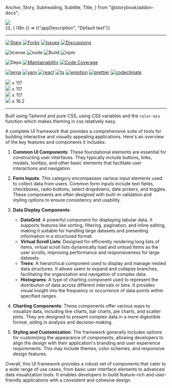   Anchor,
  Story,
  Subheading,
  Subtitle,
  Title,
} from "@storybook/addon-docs";

<Meta title="Introduction" />

<div className="flex gap-lg">
  <div>
    <img src="poster.png" className="h-16" />
    <Subtitle>
    <div style={{marginInlineStart:"5.25rem"}}>
      <Translation>
        {(t, { i18n }) => t("appDescription", "Default text")}
      </Translation>
      </div>
    </Subtitle>

  </div>
</div>

<hr />

[![Stars](https://img.shields.io/github/stars/adarshpastakia/react-fabric.svg?logoColor=blue&style=social&logo=github "GitHub Stars")](https://github.com/adarshpastakia/react-fabric/stargazers)
[![Forks](https://img.shields.io/github/forks/adarshpastakia/react-fabric.svg?logoColor=blue&style=social&logo=github "GitHub Forks")](https://github.com/adarshpastakia/react-fabric/network/members)
[![Issues](https://img.shields.io/github/issues/adarshpastakia/react-fabric.svg?logoColor=blue&style=social&logo=github "GitHub Issues")](https://github.com/adarshpastakia/react-fabric/issues)
[![Discussions](https://img.shields.io/github/discussions/adarshpastakia/react-fabric?style=social&logo=github&logoColor=blue "GitHub Discussions")](https://github.com/adarshpastakia/react-fabric/discussions)

![license](https://img.shields.io/badge/license-MIT-blue.svg?style=flat-square&labelColor=333&logo=none)
![node](https://img.shields.io/github/package-json/minNode/adarshpastakia/react-fabric?logo=node.js&logoColor=white&label=node&color=5FA04E)
![Build](https://img.shields.io/github/actions/workflow/status/adarshpastakia/react-fabric/build.yml?style=flat-square&logo=github&labelColor=333&label=build)
![npm](https://img.shields.io/npm/v/%40react-fabric%2Fcore?style=flat-square&logo=npm&labelColor=333&label=release&color=CB3837)

![Deps](https://img.shields.io/librariesio/github/adarshpastakia/react-fabric?style=flat-square&logo=libraries.io&logoColor=fff&labelColor=333&label=dependencies)
[![Maintainability](https://qlty.sh/badges/6e1b5fbc-a45d-44b3-a7ec-63f00fb29acc/maintainability.svg)](https://qlty.sh/gh/adarshpastakia/projects/react-fabric)
[![Code Coverage](https://qlty.sh/badges/6e1b5fbc-a45d-44b3-a7ec-63f00fb29acc/test_coverage.svg)](https://qlty.sh/gh/adarshpastakia/projects/react-fabric)

[![lerna](https://img.shields.io/badge/lerna-677ef8.svg?style=flat-square&labelColor=333&logo=lerna)](https://lerna.js.org/)
[![yarn](https://img.shields.io/badge/yarn-2C8EBB.svg?style=flat-square&labelColor=333&logo=yarn)](https://yarnpkg.com/)
[![react](https://img.shields.io/badge/react-61DAFB.svg?style=flat-square&labelColor=333&logo=react)](http://reactjs.org/)
[![ts](https://img.shields.io/badge/typescript-3178C6.svg?style=flat-square&labelColor=333&logo=typescript)](https://typescriptlang.org/)
[![emotion](https://img.shields.io/badge/tailwindcss-06B6D4.svg?style=flat-square&labelColor=333&logo=tailwindcss)](https://tailwindcss.com/)
[![prettier](https://img.shields.io/badge/prettier-EA4C89.svg?style=flat-square&labelColor=333&logo=prettier)](https://prettier.io/)
[![codeclimate](https://img.shields.io/badge/code%20climate-272425.svg?style=flat-square&labelColor=333&logo=code%20climate)](http://codeclimate.com/)

<div className="inline-flex gap-2 flex-nowrap items-center rounded outline leading-none overflow-hidden">
  <img src="browser/chrome.png" className="h-6 p-1 bg-dark" />
  <span className="text-lg leading-none pe-2 font-medium font-mono">≥ 117</span>
</div>
<div className="inline-flex gap-2 flex-nowrap items-center rounded outline">
  <img src="browser/firefox.png" className="h-6 p-1 bg-dark" />
  <span className="text-lg leading-none pe-2 font-medium font-mono">≥ 117</span>
</div>
<div className="inline-flex gap-2 flex-nowrap items-center rounded outline">
  <img src="browser/edge.png" className="h-6 p-1 bg-dark" />
  <span className="text-lg leading-none pe-2 font-medium font-mono">≥ 117</span>
</div>
<div className="inline-flex gap-2 flex-nowrap items-center rounded outline">
  <img src="browser/safari.png" className="h-6 p-1 bg-dark" />
  <span className="text-lg leading-none pe-2 font-medium font-mono">
    <span>≥ 16.2</span>
  </span>
</div>

<hr />

Built using Tailwind and pure CSS, using CSS variables and the `color-mix` function which makes theming in css relatively easy.

A complete UI framework that provides a comprehensive suite of tools for building interactive and visually appealing applications. Here's an overview of the key features and components it includes:

1. **Common UI Components**: These foundational elements are essential for constructing user interfaces. They typically include buttons, links, modals, tooltips, and other basic elements that facilitate user interactions and navigation.

2. **Form Inputs**: This category encompasses various input elements used to collect data from users. Common form inputs include text fields, checkboxes, radio buttons, select dropdowns, date pickers, and toggles. These components are often designed with built-in validation and styling options to ensure consistency and usability.

3. **Data Display Components**:

   - **DataGrid**: A powerful component for displaying tabular data. It supports features like sorting, filtering, pagination, and inline editing, making it suitable for handling large datasets and presenting information in a structured format.
   - **Virtual Scroll Lists**: Designed for efficiently rendering long lists of items, virtual scroll lists dynamically load and unload items as the user scrolls, improving performance and responsiveness for large datasets.
   - **Trees**: A hierarchical component used to display and manage nested data structures. It allows users to expand and collapse branches, facilitating the organization and navigation of complex data.
   - **Histograms**: A type of charting component used to represent the distribution of data across different intervals or bins. It provides visual insight into the frequency or occurrence of data points within specified ranges.

4. **Charting Components**: These components offer various ways to visualize data, including line charts, bar charts, pie charts, and scatter plots. They are designed to present complex data in a more digestible format, aiding in analysis and decision-making.

5. **Styling and Customization**: The framework generally includes options for customizing the appearance of components, allowing developers to align the design with their application's branding and user experience requirements. This may include themes, color schemes, and responsive design features.

Overall, this UI framework provides a robust set of components that cater to a wide range of use cases, from basic user interface elements to advanced data visualization tools. It enables developers to build feature-rich and user-friendly applications with a consistent and cohesive design.
